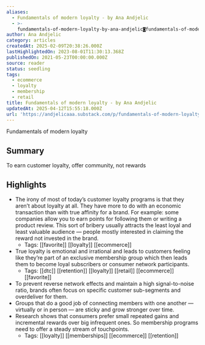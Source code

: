 ```yaml
---
aliases:
  - Fundamentals of modern loyalty - by Ana Andjelic
  - >-
    fundamentals-of-modern-loyalty-by-ana-andjelic◙fundamentals-of-modern-loyalty
author: Ana Andjelic
category: articles
createdAt: 2025-02-09T20:38:26.000Z
lastHighlightedOn: 2023-08-01T11:30:13.368Z
publishedOn: 2021-05-23T00:00:00.000Z
source: reader
status: seedling
tags:
  - ecommerce
  - loyalty
  - membership
  - retail
title: Fundamentals of modern loyalty - by Ana Andjelic
updatedAt: 2025-04-12T15:55:18.000Z
url: 'https://andjelicaaa.substack.com/p/fundamentals-of-modern-loyalty?s=w'
---
```

Fundamentals of modern loyalty

## Summary

To earn customer loyalty, offer community, not rewards

## Highlights

- The irony of most of today’s customer loyalty programs is that they aren’t about loyalty at all. They have more to do with an economic transaction than with true affinity for a brand. For example: some companies allow you to earn points for following them or writing a product review. This sort of bribery usually attracts the least loyal and least valuable audience — people mostly interested in claiming the reward not invested in the brand.
    - Tags: [[favorite]] [[loyalty]] [[ecommerce]]
- True loyalty is emotional and irrational and leads to customers feeling like they’re part of an exclusive membership group which then leads them to become loyal subscribers or consumer network participants.
    - Tags: [[dtc]] [[retention]] [[loyalty]] [[retail]] [[ecommerce]] [[favorite]]
- To prevent reverse network effects and maintain a high signal-to-noise ratio, brands often focus on specific customer sub-segments and overdeliver for them.
- Groups that do a good job of connecting members with one another — virtually or in person — are sticky and grow stronger over time.
- Research shows that consumers prefer small repeated gains and incremental rewards over big infrequent ones. So membership programs need to offer a steady stream of touchpoints.
    - Tags: [[loyalty]] [[memberships]] [[ecommerce]] [[retention]]
